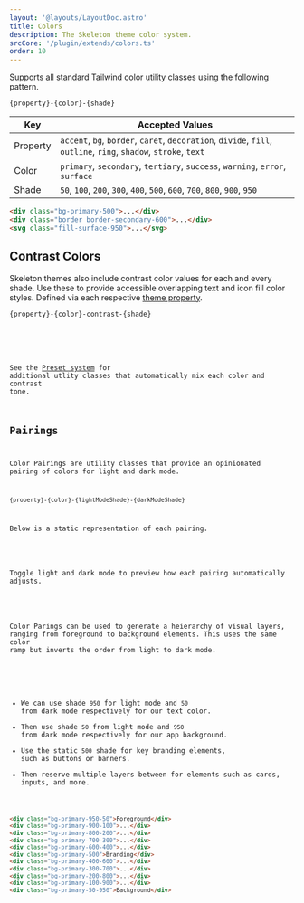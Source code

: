 ```yaml
---
layout: '@layouts/LayoutDoc.astro'
title: Colors
description: The Skeleton theme color system.
srcCore: '/plugin/extends/colors.ts'
order: 10
---
```




<ExampleColors />

Supports <u>all</u> standard Tailwind color utility classes using the following pattern.

```
{property}-{color}-{shade}
```

| Key | Accepted Values |
|---|---|
| Property | `accent`, `bg`, `border`, `caret`, `decoration`, `divide`, `fill`, `outline`, `ring`, `shadow`, `stroke`, `text`
| Color | `primary`, `secondary`, `tertiary`, `success`, `warning`, `error`, `surface` |
| Shade | `50`, `100`, `200`, `300`, `400`, `500`, `600`, `700`, `800`, `900`, `950` |

```html
<div class="bg-primary-500">...</div>
<div class="border border-secondary-600">...</div>
<svg class="fill-surface-950">...</svg>
```

## Contrast Colors

Skeleton themes also include contrast color values for each and every shade. Use these to provide accessible overlapping text and icon fill color styles. Defined via each respective [theme property](/docs/get-started/plugin#colors).

```
{property}-{color}-contrast-{shade}
```

<Preview client:load>
	<Fragment slot="preview">
		<ExampleContrast />
	</Fragment>
	<Fragment slot="code">
		<Code code={ExampleContrastRaw} lang="astro" />
	</Fragment>
</Preview>

See the [Preset system](/docs/design/presets) for additional utlity classes that automatically mix each color and contrast tone.

## Pairings

Color Pairings are utility classes that provide an opinionated pairing of colors for light and dark mode.

```
{property}-{color}-{lightModeShade}-{darkModeShade}
```

Below is a static representation of each pairing.

<ExamplePairings />

Toggle light and dark mode to preview how each pairing automatically adjusts.

<ExamplePairingsDynamic />

Color Parings can be used to generate a heierarchy of visual layers, ranging from foreground to background elements. This uses the same color ramp but inverts the order from light to dark mode.

<ExamplePairingsStack />

* We can use shade `950` for light mode and `50` from dark mode respectively for our text color.
* Then use shade `50` from light mode and `950` from dark mode respectively for our app background.
* Use the static `500` shade for key branding elements, such as buttons or banners.
* Then reserve multiple layers between for elements such as cards, inputs, and more.

```html
<div class="bg-primary-950-50">Foreground</div>
<div class="bg-primary-900-100">...</div>
<div class="bg-primary-800-200">...</div>
<div class="bg-primary-700-300">...</div>
<div class="bg-primary-600-400">...</div>
<div class="bg-primary-500">Branding</div>
<div class="bg-primary-400-600">...</div>
<div class="bg-primary-300-700">...</div>
<div class="bg-primary-200-800">...</div>
<div class="bg-primary-100-900">...</div>
<div class="bg-primary-50-950">Background</div>
```
